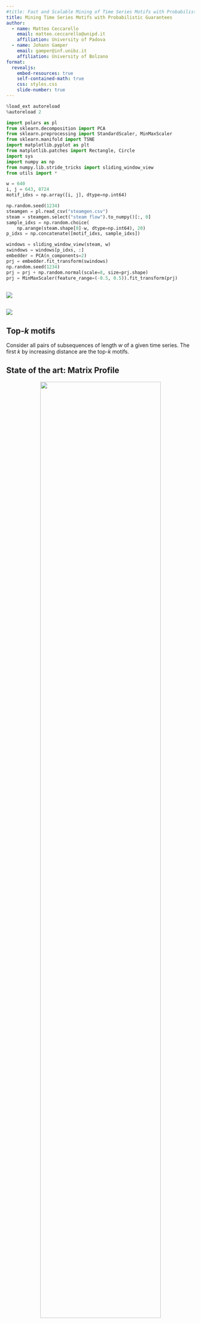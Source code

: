 ```yaml
---
#title: Fast and Scalable Mining of Time Series Motifs with Probabilistic Guarantees
title: Mining Time Series Motifs with Probabilistic Guarantees
author: 
  - name: Matteo Ceccarello
    email: matteo.ceccarello@unipd.it
    affiliation: University of Padova
  - name: Johann Gamper
    email: gamper@inf.unibz.it 
    affiliation: University of Bolzano
format: 
  revealjs:
    embed-resources: true
    self-contained-math: true
    css: styles.css
    slide-number: true
---
```


```python
%load_ext autoreload
%autoreload 2

import polars as pl
from sklearn.decomposition import PCA
from sklearn.preprocessing import StandardScaler, MinMaxScaler
from sklearn.manifold import TSNE
import matplotlib.pyplot as plt
from matplotlib.patches import Rectangle, Circle
import sys
import numpy as np
from numpy.lib.stride_tricks import sliding_window_view
from utils import *

w = 640
i, j = 643, 8724
motif_idxs = np.array([i, j], dtype=np.int64)

np.random.seed(1234)
steamgen = pl.read_csv("steamgen.csv")
steam = steamgen.select("steam flow").to_numpy()[:, 0]
sample_idxs = np.random.choice(
    np.arange(steam.shape[0]-w, dtype=np.int64), 20)
p_idxs = np.concatenate([motif_idxs, sample_idxs])

windows = sliding_window_view(steam, w)
swindows = windows[p_idxs, :]
embedder = PCA(n_components=2)
prj = embedder.fit_transform(swindows)
np.random.seed(1234)
prj = prj + np.random.normal(scale=8, size=prj.shape)
prj = MinMaxScaler(feature_range=(-0.5, 0.5)).fit_transform(prj)
```

## {.center}

![](imgs/steamgen-with-window.png)

## {.center}

![](imgs/steamgen-with-motifs.png)


## Top-$k$ motifs {.center}

Consider all pairs of subsequences of length $w$ of a given time series.
The first $k$ by increasing distance are the top-$k$ motifs.

## State of the art: Matrix Profile

<center>
![](imgs/steamgen-with-matrix-profile.png){width="80%"}
</center>

::: aside
Zimmerman et al.
_Scaling Time Series Motif Discovery with GPUs to Break a Quintillion Pairwise Comparisons a Day and Beyond._
SoCC19
:::

## State of the art: Matrix Profile {.smaller}

- For each subsequence, find the nearest neighbor
- Find the pair at minimum distance

. . .

- Leverage the fact that consecutive subsequences share a lot of structure
- Parallelize with many GPUs

. . .

- Still, it's a $\Omega(n^2)$ algorithm

- Finds motifs out of 1 billion long time series in one day, using 5 GPUs 

::: aside
Zimmerman et al.
_Scaling Time Series Motif Discovery with GPUs to Break a Quintillion Pairwise Comparisons a Day and Beyond._
SoCC19
:::

##

### Goal

- Find the top motifs without computing all-pairs-distances
- We need an index

:::{.fragment}

### Challenges

- Subsequences can be seen as vectors
- These vectors are high dimensional
- Curse of dimensionality: indices such as R-trees degrade to linear scans
:::

##

To address these challenges, we will use an approach based on
Locality Sensitive Hashing (LSH)

## {.smaller}

:::{.absolute top=0}
```python
plot_ts(steam)
```
:::


:::{.fragment .absolute top=0 fragment-index=1}
```python
plot_ts(steam, w=w, highlight=[i, j])
plt.savefig("imgs/steam-highlight.png", dpi=300)
```
:::

:::{.fragment .absolute top="30%" fragment-index=1}
```python
#| fig-cap: PCA-projection of some subsequences
plot_projection_circle(prj, highlight=[0, 1])
```
:::

:::{.fragment .absolute top="40%" right=0 fragment-index=2}
We consider the
z-normalized Euclidean distance
$$
d(x, y) = \sqrt{\sum_{i\in[1,w]} \left( 
  \frac{x_i - \bar{x}}{\sigma_x}
  -
  \frac{y_i - \bar{y}}{\sigma_y}
\right)^2
}
$$
:::

## {.smaller}

:::{.absolute top="20%"}
```python
plot_projection_circle(prj)
```
:::

:::{.fragment .absolute top="20%" fragment-index=1}
```python
plot_hashes(prj, k=1, r=0.25, seed=1234)
plt.savefig("imgs/steam-hashes-k1-l1.png", dpi=300)
```
:::

:::{.absolute top=10 left="54%"}
For 
$r \in \mathbb{R}^+$,
$\vec{a} \sim \mathcal{N}(0,1)^w$, and
$b \sim \mathcal{U}(0,r)$
Hash function:
$$
h(\vec{x}) = \left\lfloor\frac{\vec{a} \cdot \vec{x} + b}{r}\right\rfloor
$$
:::

:::{.fragment .absolute bottom="20%" left="54%" fragment-index=1}
The key point is that we only compute the distance of
subsequences falling into the same bucket.
:::

:::{.fragment .absolute bottom=0 left="54%" fragment-index=2}
```python
plot_cp(w, 1)
plt.savefig("imgs/steam-cp-k1-l1.png", dpi=300)
```
:::

## {.smaller}

:::{.absolute top="20%" fragment-index=1}
```python
plot_hashes(prj, k=2, r=0.25, seed=1234)
plt.savefig("imgs/steam-hashes-k2-l1.png", dpi=300)
```
:::

:::{.absolute top=10 left="54%"}
To lower the collision probability we concatenate $k$ hash functions
$$
\hat{h}(\vec{x}) = \langle h_1(\vec{x}), \dots, h_k(\vec{x}) \rangle
$$
this makes for a better _precision_ of the index.
:::


:::{.absolute bottom=0 left="54%" fragment-index=2}
```python
#plot_cp(w, [0.5,1,2])
plot_cp(w, 1, [1,2,3,4])
plt.savefig("imgs/steam-cp-kmany-l1.png", dpi=300)
```
:::

## {.smaller}

:::{.absolute top="0%" fragment-index=1}
```python
#| layout-ncol: 2
for seed in [1234, 243,256,23562,235,2]:
    plot_hashes(prj, k=2, r=0.25, seed=seed, size=2)
    plt.savefig(f"imgs/steam-hashes-k2-{seed}.png", dpi=300)
```
:::

:::{.absolute top=10 left="54%"}
And to increase the _recall_ of the index we repeat $L$ times.
:::


:::{.absolute bottom=0 left="54%" fragment-index=2}
```python
plot_success_p(w, 1, k=2, ls=[1, 10, 100])
plt.savefig("imgs/steam-sp.png", dpi=300)
```
:::


## Locality sensitive hashing

#### Correctness

:::{.incremental}
- Repeating the hashing procedure several times we will see close pairs of subsequences at least once.

- By performing enough repetitions, we can ensure that it is _unlikely_ that we missed pairs that are closer than the current top-$k$ pairs.

- Formally, we can ensure that we find the _exact_ top-$k$ motifs with probability $1-\delta$, for a user defined $\delta$.

- The smaller the $\delta$, the higher the number of repetitions.
:::

## Dealing with parameters

- LSH features a lot of parameters

. . .

- Correctness is ensured for each combination, but efficiency is very sensitive to parameters

. . .

- We adopt an approach that auto-tunes parameters based on the data

## {.center}

- $L$ maximum number of repetitions,
- $K$ maximum number of concatenations.

::::{.columns}
:::{.column .fragment}
![Repetition 1](imgs/example-rep1.png){width="100%"}
:::

:::{.column .fragment}
![Repetition 2](imgs/example-rep3.png){width="100%"}
:::
::::

## {.smaller .center}

In each iteration we compute the distance of all subsequences in the same
bucket.

::::{.r-stack}

<!---- k = 4 ------------------------>
:::{.bg-white}
```python
k=4
dist = 1
plot_execution(w, r=1, k=k, max_reps=100, rep=1, p_threshold=0.9, dist=dist + 1)
plt.savefig("imgs/execution1.png", dpi=300)
```
In the first iteration, with $k=4$, we discover a pair at distance 2<br/>
<span class="text-white">.</span>
:::
:::{.fragment .bg-white}
```python
plot_execution(w, r=1, k=k, max_reps=100, rep=10, p_threshold=0.9, dist=dist)
plt.savefig("imgs/execution2.png", dpi=300)
```
After 10 repetitions, we find a pair at distance 1<br/>
<span class="text-white">.</span>
:::
:::{.fragment .bg-white}
```python
plot_execution(w, r=1, k=k, max_reps=100, rep=100, p_threshold=0.9, dist=dist)
plt.savefig("imgs/execution3.png", dpi=300)
```
After 100 repetitions we did not find a better pair,<br/> and the success probability 
is about 0.85
:::
<!---- k = 3 ------------------------>
:::{.fragment .bg-white}
```python
k=3
plot_execution(w, r=1, k=k, max_reps=100, rep=1, p_threshold=0.9, dist=dist)
plt.savefig("imgs/execution4.png", dpi=300)
```
We then consider shorter prefixes of the hashes, <br/>going through the 100
repetitions again.
:::
:::{.fragment .bg-white}
```python
plot_execution(w, r=1, k=k, max_reps=100, rep=15, p_threshold=0.9, dist=dist)
plt.savefig("imgs/execution5.png", dpi=300)
```
After 15 repetitions, we observe that the<br/> success probability is above our
target, and thus return.
:::

::::


## Complexity {.smaller}

:::{#thm-index}
The LSH index construction takes time
$$
O(K \cdot \sqrt{L} n\log n)
$$
:::

. . .

:::{#thm-motif}
Let $d(m_k)$ be the distance of the $k$-th motif,
and $i'\le K$, $j' \le L$ be the parameters used
by the optimal LSH algorithm.
Then, the algorithm considers
$$
O\left(
j'\sum_{m\in T^w\times T^w} p(d(m))^{i'}
+
(L-j')\sum_{m\in T^w\times T^w} p(d(m))^{i'+1}
\right)
$$
pairs in expectation.
:::

::: notes
The important thing is that Theorem #thm-motif is dependent on the distribution of distances: if we look at a lot of pairs that is because the distribution of data is difficult.
:::


## Optimizations

- Use a trie data-structure to re-use computations across iterations at different $k$ values
- Compute dot producs for hash values in the frequency domain (also done in the first versions of the Matrix Profile)
- Compute fewer hash values using _tensoring_


## Experimental results {.smaller}

:::::{.columns}

::::{.column}
Find the top-10 motifs.

:::{style="font-size: 1.3rem;"}
| dataset | $n$  (millions) | RC |
|:--------|----:|----------------:|
| astro   | 1  |  8.63 |
| GAP     | 2  | 9.17 |
| freezer | 7  | 7.95 |
| ECG     | 7  | 109.06 |
| HumanY  | 26 | 581.03 |
| Whales  | 308 | 21.66 |
| Seismic | 1000 | 274.44 |
:::

Relative Contrast measures difficulty: higher is easier.
$$
RC = \frac{d_{avg}}{d_{m_k}}
$$
::::

::::{.column .fragment}
![](imgs/10-motifs.png){width="100%"}
::::

:::::

## Difficult datasets {.smaller}

Data from LIGO:

```python
case1 = np.loadtxt("imgs/case1.txt")
plot_ts(case1[:2000], w=1000, highlight=[100])
```

::::{.columns}
:::{.column}
- Length 100k, window 1k
- Top motif distance $\approx 40$
- Average distance $\approx 44$
- Relative contrast $\approx 1.1$
:::
:::{.column}
- `Attimo`: 6 hours
- `SCAMP`: $\approx 1$ second
:::
::::

:::{.aside}
Thanks to Eamonn Keogh and Nathan Romanelli for providing and discussing this data.
:::

## Scalability {.smaller}

![Synthetic data, planted motifs with different relative contrasts. `SCAMP-gpu` only has one line since it is data-independent.](imgs/scalability_n.png){width="100%"}

## Practical takeaways {.smaller}


- `Attimo` only provides information about the top motif(s),
  whereas the Matrix Profile provides other informtaion.

- For shorter time series, or if the relative contrast is very small, use the
  Matrix Profile.

- For time series of a few millions and above, with a not-to-small relative
  contrast, try `Attimo`


## References {.smaller}

- Matteo Ceccarello, Johann Gamper:
_Fast and Scalable Mining of Time Series Motifs with Probabilistic Guarantees._
Proc. VLDB Endow. 15(13): 3841-3853 (2022)

<center>
https://github.com/Cecca/attimo

![](imgs/qr-attimo-repo.png)
</center>


## Appendix

## Influence of the maximum number of repetitions

![Running for top-10 motifs, for different number of repetitions.](imgs/repetitions.png)

## `freezer` and the 7-th motif {.smaller}

7M points, window 5000

```python
w = 5000
freezer = np.loadtxt("../data/freezer.txt.gz")
motifs_mp = [
  (3705031, 1834102, 4.195242485),
  (3698075, 4733298, 5.765751866),
  (2352371, 4186995, 7.077046765),
  (4002563, 3993450, 7.318316307),
  (4618976, 4812738, 9.207241828),
  (1825969, 1993859, 9.366285725),
  (1697587, 1408089, 10.56533893),
  (5169982, 6429402, 11.46242184),
  (6641806, 5230708, 12.46052708),
  (6339277, 191377, 12.50717434),
  (36578, 3988437, 12.73866733)
]
i, j = (3815625, 5170040)
d = zeucl(freezer[i:i+w], freezer[j:j+w])

plt.figure(figsize=(14,3))
plt.axhline(0, 0, 13, c="gray")

last = 0
for ii, jj, dd in motifs_mp:
    off = 0.04 if dd - last > 0.6 else 0.08
    if dd > 12.7:
        off = 0.12      
    last = dd
    plt.plot([dd,dd], [0, off], c="gray", linewidth=0.2)
    plt.scatter(dd, 0, c="black")  
    plt.text(dd, off, f"{dd:.3f}", fontsize=14, va="top")

off = -0.06
plt.plot([d, d], [0, off], c="firebrick")
plt.scatter(d, 0, c="firebrick")  
plt.text(d, off, f"{d:.3f}", color="firebrick", fontsize=14, va="bottom")

height = 0.16
plt.gca().set_ylim((-height, height))

plt.axis("off")
plt.show()
```

- In black are the distances of the top-10 motifs extracted from the matrix
  profile.
- In red the distance of a pair of subsequences neither of which is the nearest
  neighbor of the other.
- The matrix profile holds the distances and indices of the 1-nearest neighbor
  of each subsequence, but top-k motifs would require the k-nearest neighbors
  to be maintained in the matrix profile.

## Top-k and k-NN {.smaller}

::::{.columns}
:::{.column}
```python
#| out-width: "100%"
points = np.array([
  (0,0),
  (2,0),
  (0.3, 0.3),
  (2-0.3, 0.3)
])
shapes = [
  "o", "o",
  "D", "D"
]
colors = [
  "darkorange", "darkorange",
  "blue", "blue"
]
plt.figure(figsize=(5,5))
order = [0,2,3,1]
plt.plot(points[order, 0], points[order,1], linestyle="-", c="black", zorder=0)
plt.plot(points[[0,1], 0], points[[0,1],1], linestyle="--", c="firebrick", zorder=0)

for i in range(points.shape[0]):
    plt.scatter(points[i,0], points[i,1], c=colors[i], marker=shapes[i], zorder=1)

plt.gca().set_aspect('equal')
plt.axis("off")
plt.gca().set_ylim((-0.1, 0.4))
plt.tight_layout()
plt.show()
```
:::
:::{.column}
- Solid lines are nearest neighbor distances
- The dashed line is the distance of the top-2 pair in the definition we are using
- The Matrix Profile contains information about 1-nearest neighbors (solid black lines)
:::
::::



